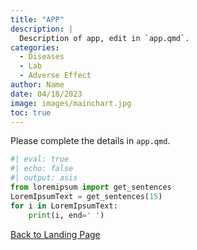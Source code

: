 ```yaml
---
title: "APP"
description: |
  Description of app, edit in `app.qmd`.
categories:
  - Diseases
  - Lab
  - Adverse Effect
author: Name
date: 04/18/2023
image: images/mainchart.jpg
toc: true
---
```


Please complete the details in `app.qmd`.

<!-- ![](/images/mainchart.jpg) -->

```python
#| eval: true
#| echo: false
#| output: asis
from loremipsum import get_sentences
LoremIpsumText = get_sentences(15)
for i in LoremIpsumText:
    print(i, end=' ')
```

::: {.article-btn}
[Back to Landing Page](index.qmd)
:::







